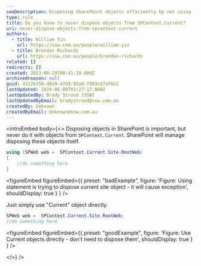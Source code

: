 ```yaml
---
seoDescription: Disposing SharePoint objects efficiently by not using `SPContext.Current` objects that SharePoint manages itself.
type: rule
title: Do you know to never dispose objects from SPContext.Current?
uri: never-dispose-objects-from-spcontext-current
authors:
  - title: William Yin
    url: https://ssw.com.au/people/william-yin
  - title: Brendan Richards
    url: https://ssw.com.au/people/brendan-richards
related: []
redirects: []
created: 2013-08-29T00:41:29.000Z
archivedreason: null
guid: 4117b350-d8e9-47d3-95a0-f993cd7af6a2
lastUpdated: 2024-06-08T03:27:17.000Z
lastUpdatedBy: Brady Stroud [SSW]
lastUpdatedByEmail: bradystroud@ssw.com.au
createdBy: Unknown
createdByEmail: Unknown@ssw.com.au
---
```


<introEmbed
  body={<>
Disposing objects in SharePoint is important, but never do it with objects from `SPContext.Current`. SharePoint will manage disposing these objects itself.

```csharp
using (SPWeb web =  SPContext.Current.Site.RootWeb)
{
    //do something here
}
```

<figureEmbed figureEmbed={{
  preset: "badExample",
  figure: 'Figure: Using statement is trying to dispose current site object - it will cause exception',
  shouldDisplay: true
} } />


Just simply use "Current" object directly.

```csharp
SPWeb web =  SPContext.Current.Site.RootWeb;
//do something here
```

<figureEmbed figureEmbed={{
  preset: "goodExample",
  figure: 'Figure: Use Current objects directly - don\'t need to dispose them',
  shouldDisplay: true
} } />

  </>}
/>
